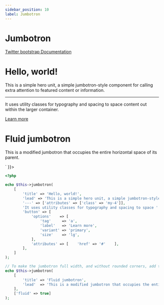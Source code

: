 ```yaml
---
sidebar_position: 10
label: Jumbotron
---
```



# Jumbotron

[Twitter bootstrap Documentation](https://getbootstrap.com/docs/5.1/components/jumbotron/)

<Tabs>
<TabItem value="result" label="Result" default>
  <HtmlCode bootstrapVersion="5.1">
      <div dangerouslySetInnerHTML={{ __html: `<div class="jumbotron">
    <h1 class="display-4">Hello, world!</h1>
    <p class="lead">This is a simple hero unit, a simple jumbotron-style component for calling extra attention to featured content or information.</p>
    <hr class="my-4"></hr>
    <p>It uses utility classes for typography and spacing to space content out within the larger container.</p>
    <a href="#" class="btn btn-lg btn-primary" role="button">Learn more</a>
</div>
<div class="jumbotron jumbotron-fluid">
    <div class="container">
        <h1 class="display-4">Fluid jumbotron</h1>
        <p class="lead">This is a modified jumbotron that occupies the entire horizontal space of its parent.</p>
    </div>
</div>` }}></div>
  </HtmlCode>
</TabItem>
<TabItem value="source" label="Source">

```php
<?php

echo $this->jumbotron(
    [
        'title' => 'Hello, world!',
        'lead' => 'This is a simple hero unit, a simple jumbotron-style component '.'for calling extra attention to featured content or information.',
        '---' => ['attributes' => ['class' => 'my-4']],
        'It uses utility classes for typography and spacing to space '.'content out within the larger container.',
        'button' => [
            'options'    => [
                'tag'     => 'a',
                'label'   => 'Learn more',
                'variant' => 'primary',
                'size'    => 'lg',
            ],
            'attributes' => [    'href' => '#'    ],
        ],
    ]
);

// To make the jumbotron full width, and without rounded corners, add the option fluid
echo $this->jumbotron(
    [
        'title' => 'Fluid jumbotron',
        'lead'  => 'This is a modified jumbotron that occupies the entire horizontal space of its parent.',
    ],
    ['fluid' => true]
);

```

</TabItem>
</Tabs>

